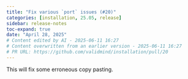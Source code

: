 ```yaml
---
title: "Fix various `port` issues (#20)"
categories: [installation, 25.05, release]
sidebar: release-notes
toc-expand: true
date: "April 28, 2025"
# Content edited by AI - 2025-06-11 16:27
# Content overwritten from an earlier version - 2025-06-11 16:27
# PR URL: https://github.com/validmind/installation/pull/20
---
```


This will fix some erroneous copy pasting.

<!--- VALIDATION SUMMARY
Content Type: title
Validation Status: CHECK
Attempts: 7
Last Validation: 2025-06-11 16:20:42
Reedit Available: Yes
--->
